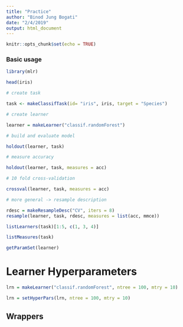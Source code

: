 ```yaml
---
title: "Practice"
author: "Binod Jung Bogati"
date: "2/4/2019"
output: html_document
---
```


```r
knitr::opts_chunk$set(echo = TRUE)
```

### Basic usage

```r
library(mlr)
```

```r
head(iris)
```

```r
# create task

task <- makeClassifTask(id= "iris", iris, target = "Species")

# create learner

learner = makeLearner("classif.randomForest")

# build and evaluate model

holdout(learner, task)

# measure accuracy

holdout(learner, task, measures = acc)

# 10 fold cross-validation

crossval(learner, task, measures = acc)

# more general -> resample description

rdesc = makeResampleDesc("CV", iters = 8)
resample(learner, task, rdesc, measures = list(acc, mmce))


```


```r
listLearners(task)[1:5, c(1, 3, 4)]

listMeasures(task)

getParamSet(learner)
```

# Learner Hyperparameters

```r
lrn = makeLearner("classif.randomForest", ntree = 100, mtry = 10)

lrn = setHyperPars(lrn, ntree = 100, mtry = 10)
```

## Wrappers

```r

```








